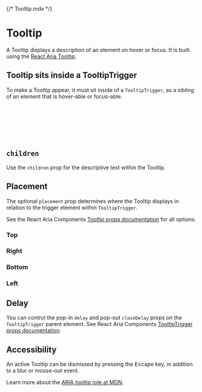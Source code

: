 {/* Tooltip.mdx */}



<Meta of={TooltipStories} />

# Tooltip

A Tooltip displays a description of an element on hover or focus. It is built using the [React Aria Tooltip](https://react-spectrum.adobe.com/react-aria/Tooltip.html).

<Canvas of={TooltipStories.TooltipTemplate} />

## Tooltip sits inside a TooltipTrigger

To make a Tooltip appear, it must sit inside of a `TooltipTrigger`, as a sibling of an element that is hover-able or focus-able.

```jsx
<TooltipTrigger>
  <Button>Hover or focus</Button>
  <Tooltip placement="top">
    This text appears when the button is hovered or focused.
  </Tooltip>
</TooltipTrigger>
```

## `children`

Use the `children` prop for the descriptive text within the Tooltip.

## Placement

The optional `placement` prop determines where the Tooltip displays in relation to the trigger element within `TooltipTrigger`.

See the React Aria Components [Tooltip props documentation](https://react-spectrum.adobe.com/react-aria/Tooltip.html#tooltip-1) for all options.

### Top

<Canvas of={TooltipStories.TopPlacement} />

### Right

<Canvas of={TooltipStories.RightPlacement} />

### Bottom

<Canvas of={TooltipStories.BottomPlacement} />

### Left

<Canvas of={TooltipStories.LeftPlacement} />

## Delay

You can control the pop-in `delay` and pop-out `closeDelay` props on the `TooltipTrigger` parent element. See React Aria Components [TooltipTrigger props documentation](https://react-spectrum.adobe.com/react-aria/Tooltip.html#tooltip-1).

<Canvas of={TooltipStories.Delay} />

## Accessibility

An active Tooltip can be dismissed by pressing the <kbd>Escape</kbd> key, in addition to a blur or mouse-out event.

Learn more about the [ARIA tooltip role at MDN](https://developer.mozilla.org/en-US/docs/Web/Accessibility/ARIA/Roles/tooltip_role).
